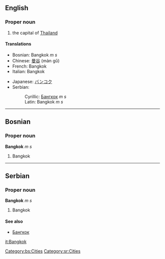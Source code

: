 {{wikipedia}}

==English==
===Proper noun===
#the capital of [[Thailand]]
====Translations====
{{top}}
*Bosnian: Bangkok ''m s''
*Chinese: [[曼谷]] (màn gǔ)
*French: Bangkok
*Italian: Bangkok
{{mid}}
*Japanese: [[バンコク]]
*Serbian:
*:Cyrillic: [[Бангкок]] ''m s''
*:Latin: Bangkok ''m s''
{{bottom}}

----

==Bosnian==
===Proper noun===
'''Bangkok''' ''m s''
#Bangkok
[[Category:bs:Cities]]

----

==Serbian==
===Proper noun===
'''Bangkok''' ''m s''
#Bangkok
====See also====
*[[Бангкок]]
[[Category:sr:Cities]]

[[it:Bangkok]]